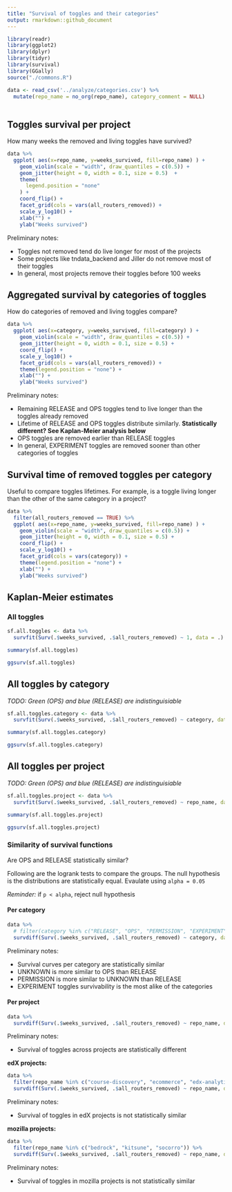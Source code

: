 ```yaml
---
title: "Survival of toggles and their categories"
output: rmarkdown::github_document
---
```


```r
library(readr)
library(ggplot2)
library(dplyr)
library(tidyr)
library(survival)
library(GGally)
source("./commons.R")
```

```r
data <- read_csv('../analyze/categories.csv') %>%
  mutate(repo_name = no_org(repo_name), category_comment = NULL)
  
```

## Toggles survival per project

How many weeks the removed and living toggles have survived?

```r
data %>%
  ggplot( aes(x=repo_name, y=weeks_survived, fill=repo_name) ) +
    geom_violin(scale = "width", draw_quantiles = c(0.5)) +
    geom_jitter(height = 0, width = 0.1, size = 0.5)  +
    theme(
      legend.position = "none"
    ) +
    coord_flip() +
    facet_grid(cols = vars(all_routers_removed)) +
    scale_y_log10() +
    xlab("") +
    ylab("Weeks survived")
```

Preliminary notes:

* Toggles not removed tend do live longer for most of the projects
* Some projects like tndata_backend and Jiller do not remove most of their toggles
* In general, most projects remove their toggles before 100 weeks


## Aggregated survival by categories of toggles

How do categories of removed and living toggles compare?

```r
data %>%
  ggplot( aes(x=category, y=weeks_survived, fill=category) ) +
    geom_violin(scale = "width", draw_quantiles = c(0.5)) +
    geom_jitter(height = 0, width = 0.1, size = 0.5) +
    coord_flip() +
    scale_y_log10() +
    facet_grid(cols = vars(all_routers_removed)) +
    theme(legend.position = "none") +
    xlab("") +
    ylab("Weeks survived")
```

Preliminary notes:

* Remaining RELEASE and OPS toggles tend to live longer than the toggles already removed
* Lifetime of RELEASE and OPS toggles distribute similarly. **Statistically different? See Kaplan-Meier analysis below**
* OPS toggles are removed earlier than RELEASE toggles
* In general, EXPERIMENT toggles are removed sooner than other categories of toggles


## Survival time of removed toggles per category

Useful to compare toggles lifetimes. For example, is a toggle living longer than the other of the same category in a project?

```r
data %>%
  filter(all_routers_removed == TRUE) %>%
  ggplot( aes(x=repo_name, y=weeks_survived, fill=repo_name) ) +
    geom_violin(scale = "width", draw_quantiles = c(0.5)) +
    geom_jitter(height = 0, width = 0.1, size = 0.5) +
    coord_flip() +
    scale_y_log10() +
    facet_grid(cols = vars(category)) +
    theme(legend.position = "none") +
    xlab("") +
    ylab("Weeks survived")
```

## Kaplan-Meier estimates

### All toggles

```r
sf.all.toggles <- data %>%
  survfit(Surv(.$weeks_survived, .$all_routers_removed) ~ 1, data = .)

summary(sf.all.toggles)

ggsurv(sf.all.toggles)
```

## All toggles by category

*TODO: Green (OPS) and blue (RELEASE) are indistinguisiable*

```r
sf.all.toggles.category <- data %>%
  survfit(Surv(.$weeks_survived, .$all_routers_removed) ~ category, data = .)

summary(sf.all.toggles.category)

ggsurv(sf.all.toggles.category)
```

## All toggles per project

*TODO: Green (OPS) and blue (RELEASE) are indistinguisiable*

```r
sf.all.toggles.project <- data %>%
  survfit(Surv(.$weeks_survived, .$all_routers_removed) ~ repo_name, data = .)

summary(sf.all.toggles.project)

ggsurv(sf.all.toggles.project)
```


### Similarity of survival functions

Are OPS and RELEASE statistically similar?

Following are the logrank tests to compare the groups. The null hypothesis is the distributions are statistically equal. Evaulate using `alpha = 0.05`

*Reminder:* if `p < alpha`, reject null hypothesis

#### Per category
```r
data %>%
  # filter(category %in% c("RELEASE", "OPS", "PERMISSION", "EXPERIMENT", "UNKNOWN")) %>%
  survdiff(Surv(.$weeks_survived, .$all_routers_removed) ~ category, data = .)
```

Preliminary notes:

* Survival curves per category are statistically similar
* UNKNOWN is more similar to OPS than RELEASE
* PERMISSION is more similar to UNKNOWN than RELEASE
* EXPERIMENT toggles survivability is the most alike of the categories

#### Per project

```r
data %>%
  survdiff(Surv(.$weeks_survived, .$all_routers_removed) ~ repo_name, data = .)
```

Preliminary notes:

* Survival of toggles across projects are statistically different

**edX projects:**
```r
data %>%
  filter(repo_name %in% c("course-discovery", "ecommerce", "edx-analytics-dashboard", "edx-platform")) %>%
  survdiff(Surv(.$weeks_survived, .$all_routers_removed) ~ repo_name, data = .)
```

Preliminary notes:

* Survival of toggles in edX projects is not statistically similar

**mozilla projects:**
```r
data %>%
  filter(repo_name %in% c("bedrock", "kitsune", "socorro")) %>%
  survdiff(Surv(.$weeks_survived, .$all_routers_removed) ~ repo_name, data = .)
```

Preliminary notes:

* Survival of toggles in mozilla projects is not statistically similar

